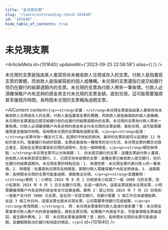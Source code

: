 ```yaml
---
title: "未兑現支票"
slug: "/learn/outstanding-check-101640"
id: "101640"
hide_table_of_contents: true
---
```



# 未兑現支票

<ArticleMeta id={101640} updatedAt={'2023-09-25 22:58:58'} alias={`[]`} />
<div className='border-solid border-b border-t-0 my-4 border-[var(--ifm-color-gray-300)]' />

未兑現的支票是指由某人書寫但尚未被收款人兑現或存入的支票。付款人是指書寫支票的實體，而收款人是指被寫給的個人或機構。未兑現的支票還指已提交給銀行但仍在銀行的結算週期內的支票。未兑現的支票為付款人帶來一筆負債。付款人必須確保賬户內有足夠的資金來支付未兑現的支票金額，直到兑現，這可能需要幾周甚至幾個月時間。長時間未兑現的支票稱為過期支票。

<AIContent content={`<p><strong>定義：</strong>未兑現支票是指由某人書寫但尚未被收款人兑現或存入的支票。付款人是指書寫支票的實體，而收款人是指被寫給的個人或機構。未兑現的支票還指已提交給銀行但仍在銀行的結算週期內的支票。未兑現的支票為付款人帶來一筆負債。付款人必須確保賬户內有足夠的資金來支付未兑現的支票金額，直到兑現，這可能需要幾周甚至幾個月時間。長時間未兑現的支票稱為過期支票。</p><p><strong>起源：</strong>支票作為一種支付工具，起源於中世紀的歐洲，最早的支票系統可以追溯到 12 世紀的意大利。隨着銀行系統的發展，支票逐漸成為一種常見的支付方式。未兑現支票的概念也隨之產生，因為在支票從書寫到兑現的過程中，存在一個時間差。</p><p><strong>類別與特點：</strong>未兑現支票可以分為兩類：1. 尚未提交銀行的支票：這種支票由付款人書寫，但收款人尚未將其提交銀行。2. 已提交但未結算的支票：這種支票已被收款人提交銀行，但仍在銀行的結算週期內。未兑現支票的特點包括：1. 負債性質：未兑現支票代表付款人的一筆負債。2. 時間差：從書寫到兑現存在時間差，期間付款人需確保賬户內有足夠資金。3. 過期風險：長時間未兑現的支票可能會過期，導致無法兑現。</p><p><strong>具體案例：</strong>案例 1：小明在 2024 年 8 月 1 日給朋友小紅寫了一張 1000 元的支票，但小紅直到 2024 年 9 月 1 日才去銀行兑現。在這一個月內，這張支票就是未兑現支票，小明需要確保賬户內有足夠的資金來支付這筆金額。案例 2：某公司在 2024 年 7 月 15 日收到一張客户支付的 5000 元支票，並在同一天提交銀行，但銀行需要 3 個工作日來處理結算。在這 3 個工作日內，這張支票也是未兑現支票，公司需要等待銀行完成結算。</p><p><strong>常見問題：</strong>1. 問：未兑現支票會對付款人造成什麼影響？答：未兑現支票會使付款人賬户內的資金被鎖定，直到支票兑現。如果賬户內資金不足，可能會導致支票被退回，產生額外費用。2. 問：未兑現支票會過期嗎？答：是的，長時間未兑現的支票可能會過期，具體期限取決於銀行和地區的規定。</p>`} id={101640} />

